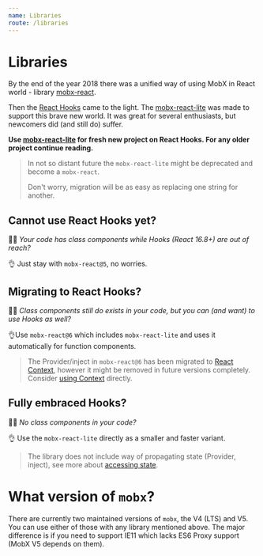 ```yaml
---
name: Libraries
route: /libraries
---
```


# Libraries

By the end of the year 2018 there was a unified way of using MobX in React world - library [mobx-react].

Then the [React Hooks] came to the light. The [mobx-react-lite] was made to support this brave new world. It was great for several enthusiasts, but newcomers did (and still do) suffer.

**Use [mobx-react-lite] for fresh new project on React Hooks. For any older project continue reading.**

> In not so distant future the `mobx-react-lite` might be deprecated and become a `mobx-react`.
>
> Don't worry, migration will be as easy as replacing one string for another.

## Cannot use React Hooks yet?

🤷‍♂️ _Your code has class components while Hooks (React 16.8+) are out of reach?_

👌 Just stay with `mobx-react@5`, no worries.

## Migrating to React Hooks?

🤷‍♂️ _Class components still do exists in your code, but you can (and want) to use Hooks as well?_

👌Use `mobx-react@6` which includes `mobx-react-lite` and uses it automatically for function components.

> The Provider/inject in `mobx-react@6` has been migrated to [React Context](https://reactjs.org/docs/context.html), however it might be removed in future versions completely. Consider [using Context](/recipes-context) directly.

## Fully embraced Hooks?

🤷‍♂️ _No class components in your code?_

👌 Use the `mobx-react-lite` directly as a smaller and faster variant.

> The library does not include way of propagating state (Provider, inject), see more about [accessing state](/state-how#accessing-a-state).

# What version of `mobx`?

There are currently two maintained versions of `mobx`, the V4 (LTS) and V5. You can use either of those with any library mentioned above. The major difference is if you need to support IE11 which lacks ES6 Proxy support (MobX V5 depends on them).

[mobx-react]: https://github.com/mobxjs/mobx-react
[mobx-react-lite]: https://github.com/mobxjs/mobx-react-lite
[react hooks]: https://reactjs.org/docs/hooks-intro.html
